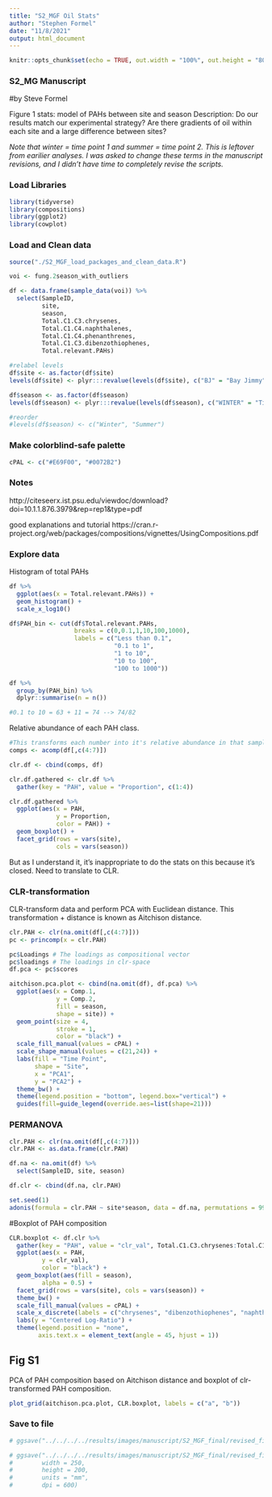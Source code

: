 ```yaml
---
title: "S2_MGF Oil Stats"
author: "Stephen Formel"
date: "11/8/2021"
output: html_document
---
```


```r
knitr::opts_chunk$set(echo = TRUE, out.width = "100%", out.height = "80%")
```

### S2_MG Manuscript
#by Steve Formel

Figure 1 stats:  model of PAHs between site and season
Description:   Do our results match our experimental strategy? Are there gradients of oil within each site and a large difference between sites?

_Note that winter = time point 1 and summer = time point 2.  This is leftover from earilier analyses.  I was asked to change these terms in the manuscript revisions, and I didn't have time to completely revise the scripts._

### Load Libraries

```r

library(tidyverse)
library(compositions)
library(ggplot2)
library(cowplot)

```

### Load and Clean data

```r

source("./S2_MGF_load_packages_and_clean_data.R")

voi <- fung.2season_with_outliers

df <- data.frame(sample_data(voi)) %>%
  select(SampleID,
         site,
         season,
         Total.C1.C3.chrysenes,
         Total.C1.C4.naphthalenes,
         Total.C1.C4.phenanthrenes,
         Total.C1.C3.dibenzothiophenes,
         Total.relevant.PAHs)

#relabel levels
df$site <- as.factor(df$site)
levels(df$site) <- plyr:::revalue(levels(df$site), c("BJ" = "Bay Jimmy", "F" = "Fourchon"))

df$season <- as.factor(df$season)
levels(df$season) <- plyr:::revalue(levels(df$season), c("WINTER" = "Time Point 1", "SUMMER" = "Time Point 2"))

#reorder
#levels(df$season) <- c("Winter", "Summer")


```
### Make colorblind-safe palette

```r

cPAL <- c("#E69F00", "#0072B2")

```

### Notes

http://citeseerx.ist.psu.edu/viewdoc/download?doi=10.1.1.876.3979&rep=rep1&type=pdf

good explanations and tutorial
https://cran.r-project.org/web/packages/compositions/vignettes/UsingCompositions.pdf

### Explore data

Histogram of total PAHs

```r

df %>% 
  ggplot(aes(x = Total.relevant.PAHs)) + 
  geom_histogram() +
  scale_x_log10()

df$PAH_bin <- cut(df$Total.relevant.PAHs, 
                  breaks = c(0,0.1,1,10,100,1000), 
                  labels = c("Less than 0.1",
                             "0.1 to 1",
                             "1 to 10",
                             "10 to 100",
                             "100 to 1000")) 

df %>% 
  group_by(PAH_bin) %>% 
  dplyr::summarise(n = n())

#0.1 to 10 = 63 + 11 = 74 --> 74/82

```

Relative abundance of each PAH class.
```r

#This transforms each number into it's relative abundance in that sample
comps <- acomp(df[,c(4:7)])

clr.df <- cbind(comps, df)

clr.df.gathered <- clr.df %>%
  gather(key = "PAH", value = "Proportion", c(1:4))

clr.df.gathered %>%
  ggplot(aes(x = PAH,
             y = Proportion,
             color = PAH)) +
  geom_boxplot() +
  facet_grid(rows = vars(site),
             cols = vars(season))

```

  
But as I understand it, it's inappropriate to do the stats on this because it's closed.  Need to translate to CLR.

### CLR-transformation

CLR-transform data and perform PCA with Euclidean distance.  This transformation + distance is known as Aitchison distance.

```r

clr.PAH <- clr(na.omit(df[,c(4:7)]))
pc <- princomp(x = clr.PAH)

pc$Loadings # The loadings as compositional vector
pc$loadings # The loadings in clr-space
df.pca <- pc$scores

aitchison.pca.plot <- cbind(na.omit(df), df.pca) %>%
  ggplot(aes(x = Comp.1,
             y = Comp.2,
             fill = season,
             shape = site)) +
  geom_point(size = 4,
             stroke = 1,
             color = "black") +
  scale_fill_manual(values = cPAL) +
  scale_shape_manual(values = c(21,24)) +
  labs(fill = "Time Point",
       shape = "Site",
       x = "PCA1",
       y = "PCA2") +
  theme_bw() +
  theme(legend.position = "bottom", legend.box="vertical") +
  guides(fill=guide_legend(override.aes=list(shape=21)))

```

### PERMANOVA

```r

clr.PAH <- clr(na.omit(df[,c(4:7)]))
clr.PAH <- as.data.frame(clr.PAH)

df.na <- na.omit(df) %>%
  select(SampleID, site, season)

df.clr <- cbind(df.na, clr.PAH)

set.seed(1)
adonis(formula = clr.PAH ~ site*season, data = df.na, permutations = 9999, method = "euclidean")

```

#Boxplot of PAH composition

```r

CLR.boxplot <- df.clr %>%
  gather(key = "PAH", value = "clr_val", Total.C1.C3.chrysenes:Total.C1.C3.dibenzothiophenes) %>%
  ggplot(aes(x = PAH,
         y = clr_val),
         color = "black") +
  geom_boxplot(aes(fill = season),
         alpha = 0.5) +
  facet_grid(rows = vars(site), cols = vars(season)) +
  theme_bw() +
  scale_fill_manual(values = cPAL) +
  scale_x_discrete(labels = c("chrysenes", "dibenzothiophenes", "naphthalenes", "phenanthrenes")) +
  labs(y = "Centered Log-Ratio") +
  theme(legend.position = "none", 
        axis.text.x = element_text(angle = 45, hjust = 1))

```


## Fig S1

PCA of PAH composition based on Aitchison distance and boxplot of clr-transformed PAH composition.

```r

plot_grid(aitchison.pca.plot, CLR.boxplot, labels = c("a", "b"))

```


### Save to file

```r

# ggsave("../../../../results/images/manuscript/S2_MGF_final/revised_figures/S2_MGF_S1_PAH_comp.png", width = 10, height = 6, units = "in")

# ggsave("../../../../results/images/manuscript/S2_MGF_final/revised_figures/FigS1_revised.tiff", 
#        width = 250, 
#        height = 200, 
#        units = "mm", 
#        dpi = 600)
```

